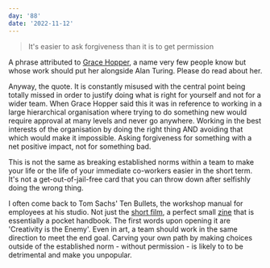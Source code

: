 ```yaml
---
day: '88'
date: '2022-11-12'
---
```


> It's easier to ask forgiveness than it is to get permission

A phrase attributed to [Grace Hopper](https://en.wikipedia.org/wiki/Grace_Hopper), a name very few people know but whose work should put her alongside Alan Turing. Please do read about her.

Anyway, the quote. It is constantly misused with the central point being totally missed in order to justify doing what is right for yourself and not for a wider team. When Grace Hopper said this it was in reference to working in a large hierarchical organisation where trying to do something new would require approval at many levels and never go anywhere. Working in the best interests of the organisation by doing the right thing AND avoiding that which would make it impossible. Asking forgiveness for something with a net positive impact, not for something bad.

This is not the same as breaking established norms within a team to make your life or the life of your immediate co-workers easier in the short term. It's not a get-out-of-jail-free card that you can throw down after selfishly doing the wrong thing.

I often come back to Tom Sachs' Ten Bullets, the workshop manual for employees at his studio. Not just the [short film](https://youtu.be/49p1JVLHUos), a perfect small [zine](https://store.tomsachs.com/products/ten-bullets-zine) that is essentially a pocket handbook. The first words upon opening it are 'Creativity is the Enemy'. Even in art, a team should work in the same direction to meet the end goal. Carving your own path by making choices outside of the established norm - without permission - is likely to to be detrimental and make you unpopular.
